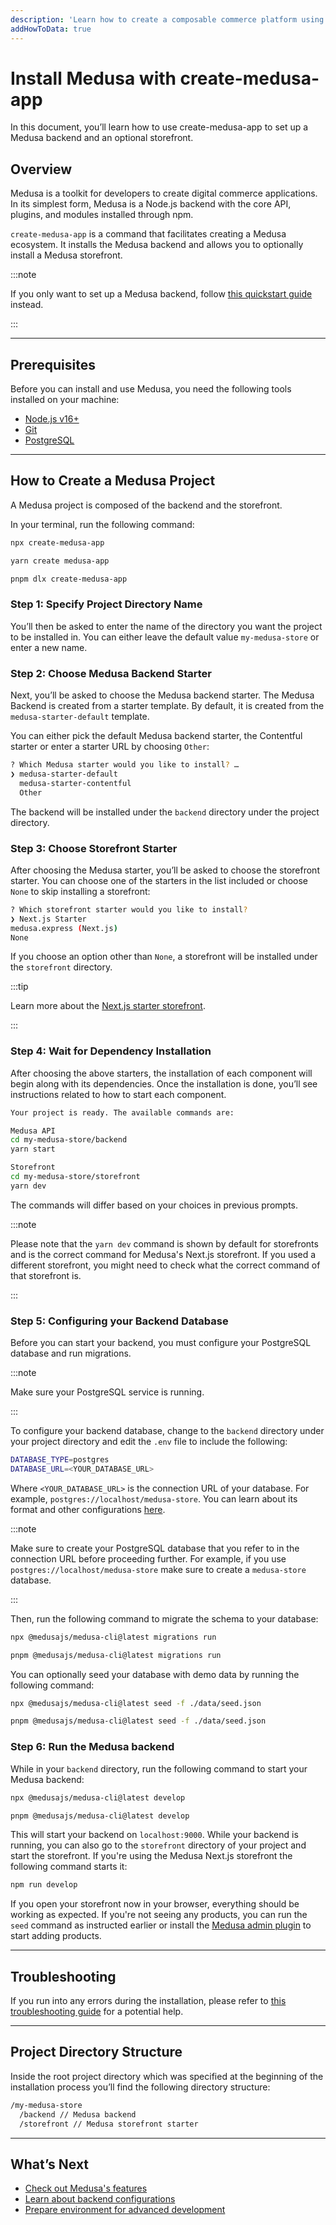 ```yaml
---
description: 'Learn how to create a composable commerce platform using Medusa. This quickstart guide will help you set up your Medusa backend and the storefront all at once.'
addHowToData: true
---
```



# Install Medusa with create-medusa-app

In this document, you’ll learn how to use create-medusa-app to set up a Medusa backend and an optional storefront.

## Overview

Medusa is a toolkit for developers to create digital commerce applications. In its simplest form, Medusa is a Node.js backend with the core API, plugins, and modules installed through npm.

`create-medusa-app` is a command that facilitates creating a Medusa ecosystem. It installs the Medusa backend and allows you to optionally install a Medusa storefront.

:::note

If you only want to set up a Medusa backend, follow [this quickstart guide](./development/backend/install.mdx) instead.

:::

---

## Prerequisites

Before you can install and use Medusa, you need the following tools installed on your machine:

- [Node.js v16+](./development/backend/prepare-environment.mdx#nodejs)
- [Git](./development/backend/prepare-environment.mdx#git)
- [PostgreSQL](./development/backend/prepare-environment.mdx#postgresql)

---

## How to Create a Medusa Project

A Medusa project is composed of the backend and the storefront.

In your terminal, run the following command:

<Tabs groupId="npxyarn" isCodeTabs={true}>
  <TabItem value="npx" label="NPX" default>

  ```bash
  npx create-medusa-app
  ```

  </TabItem>
  <TabItem value="yarn" label="Yarn">

  ```bash
  yarn create medusa-app
  ```

  </TabItem>
  <TabItem value="pnpm" label="pnpm">

  ```bash
  pnpm dlx create-medusa-app
  ```

  </TabItem>
</Tabs>

### Step 1: Specify Project Directory Name

You’ll then be asked to enter the name of the directory you want the project to be installed in. You can either leave the default value `my-medusa-store` or enter a new name.

### Step 2: Choose Medusa Backend Starter

Next, you’ll be asked to choose the Medusa backend starter. The Medusa Backend is created from a starter template. By default, it is created from the `medusa-starter-default` template.

You can either pick the default Medusa backend starter, the Contentful starter or enter a starter URL by choosing `Other`:

```bash noReport
? Which Medusa starter would you like to install? …
❯ medusa-starter-default
  medusa-starter-contentful
  Other
```

The backend will be installed under the `backend` directory under the project directory.

### Step 3: Choose Storefront Starter

After choosing the Medusa starter, you’ll be asked to choose the storefront starter. You can choose one of the starters in the list included or choose `None` to skip installing a storefront:

```bash noReport
? Which storefront starter would you like to install?
❯ Next.js Starter
medusa.express (Next.js)
None
```

If you choose an option other than `None`, a storefront will be installed under the `storefront` directory.

:::tip

Learn more about the [Next.js starter storefront](./starters/nextjs-medusa-starter.mdx).

:::

### Step 4: Wait for Dependency Installation

After choosing the above starters, the installation of each component will begin along with its dependencies. Once the installation is done, you’ll see instructions related to how to start each component.

```bash noReport
Your project is ready. The available commands are:

Medusa API
cd my-medusa-store/backend
yarn start

Storefront
cd my-medusa-store/storefront
yarn dev
```

The commands will differ based on your choices in previous prompts.

:::note

Please note that the `yarn dev` command is shown by default for storefronts and is the correct command for Medusa's Next.js storefront. If you used a different storefront, you might need to check what the correct command of that storefront is.

:::

### Step 5: Configuring your Backend Database

Before you can start your backend, you must configure your PostgreSQL database and run migrations.

:::note

Make sure your PostgreSQL service is running.

:::

To configure your backend database, change to the `backend` directory under your project directory and edit the `.env` file to include the following:

```bash
DATABASE_TYPE=postgres
DATABASE_URL=<YOUR_DATABASE_URL>
```

Where `<YOUR_DATABASE_URL>` is the connection URL of your database. For example, `postgres://localhost/medusa-store`. You can learn about its format and other configurations [here](./development/backend/configurations.md).

:::note

Make sure to create your PostgreSQL database that you refer to in the connection URL before proceeding further. For example, if you use `postgres://localhost/medusa-store` make sure to create a `medusa-store` database.

:::

Then, run the following command to migrate the schema to your database:

<Tabs groupId="npxyarn" isCodeTabs={true}>
  <TabItem value="npx" label="NPX" default>

  ```bash
  npx @medusajs/medusa-cli@latest migrations run
  ```

  </TabItem>
  <TabItem value="pnpm" label="pnpm">

  ```bash
  pnpm @medusajs/medusa-cli@latest migrations run
  ```

  </TabItem>
</Tabs>

You can optionally seed your database with demo data by running the following command:

<Tabs groupId="npxyarn" isCodeTabs={true}>
  <TabItem value="npx" label="NPX" default>

  ```bash
  npx @medusajs/medusa-cli@latest seed -f ./data/seed.json
  ```

  </TabItem>
  <TabItem value="pnpm" label="pnpm">

  ```bash
  pnpm @medusajs/medusa-cli@latest seed -f ./data/seed.json
  ```

  </TabItem>
</Tabs>

### Step 6: Run the Medusa backend

While in your `backend` directory, run the following command to start your Medusa backend:

<Tabs groupId="npxyarn" isCodeTabs={true}>
  <TabItem value="npx" label="NPX" default>

  ```bash
  npx @medusajs/medusa-cli@latest develop
  ```

  </TabItem>
  <TabItem value="pnpm" label="pnpm">

  ```bash
  pnpm @medusajs/medusa-cli@latest develop
  ```

  </TabItem>
</Tabs>

This will start your backend on `localhost:9000`. While your backend is running, you can also go to the `storefront` directory of your project and start the storefront. If you're using the Medusa Next.js storefront the following command starts it:

```bash npm2yarn
npm run develop
```

If you open your storefront now in your browser, everything should be working as expected. If you're not seeing any products, you can run the `seed` command as instructed earlier or install the [Medusa admin plugin](./admin/quickstart.mdx) to start adding products.

<Feedback 
   event="survey_create-medusa-app"
   question="Did you set up Medusa successfully?"
   positiveQuestion="Is there anything that should improved?"
   negativeQuestion="Please describe the issue you faced."
/>

---

## Troubleshooting

If you run into any errors during the installation, please refer to [this troubleshooting guide](./troubleshooting/create-medusa-app-errors.md) for a potential help.

---

## Project Directory Structure

Inside the root project directory which was specified at the beginning of the installation process you’ll find the following directory structure:

```bash noReport
/my-medusa-store
  /backend // Medusa backend
  /storefront // Medusa storefront starter
```

---

## What’s Next

- [Check out Medusa's features](./modules/overview.mdx)
- [Learn about backend configurations](./development/backend/configurations.md)
- [Prepare environment for advanced development](./development/backend/prepare-environment.mdx)
